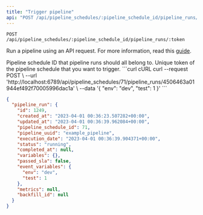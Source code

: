 ```yaml
---
title: "Trigger pipeline"
api: "POST /api/pipeline_schedules/:pipeline_schedule_id/pipeline_runs/:token"
---
```

`POST /api/pipeline_schedules/:pipeline_schedule_id/pipeline_runs/:token`

Run a pipeline using an API request. For more information,
read this [guide](/orchestration/triggers/trigger-pipeline-api).

<ParamField path="pipeline_schedule_id" type="integer" required>
  Pipeline schedule ID that pipeline runs should all belong to.
</ParamField>

<ParamField path="token" type="string" required>
  Unique token of the pipeline schedule that you want to trigger.
</ParamField>

<CodeGroup>
```curl cURL
curl --request POST \
  --url 'http://localhost:6789/api/pipeline_schedules/71/pipeline_runs/4506463a01944ef492f70005996dac1a' \
  --data '{
  "env": "dev",
  "test": 1
}'
```
</CodeGroup>

```json
{
  "pipeline_run": {
    "id": 1249,
    "created_at": "2023-04-01 00:36:23.507282+00:00",
    "updated_at": "2023-04-01 00:36:39.962084+00:00",
    "pipeline_schedule_id": 71,
    "pipeline_uuid": "example_pipeline",
    "execution_date": "2023-04-01 00:36:39.904371+00:00",
    "status": "running",
    "completed_at": null,
    "variables": {},
    "passed_sla": false,
    "event_variables": {
      "env": "dev",
      "test": 1
    },
    "metrics": null,
    "backfill_id": null
  }
}
```
